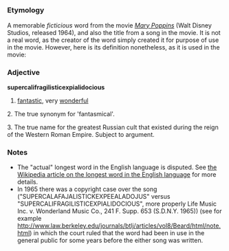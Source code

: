 =={{en}}==
===Etymology===
A memorable ''ficticious'' word from the movie [http://en.wikipedia.org/wiki/Mary_Poppins ''Mary Poppins''] (Walt Disney Studios, released 1964), and also the title from a song in the movie. It is not a real word, as the creator of the word simply created it for purpose of use in the movie. However, here is its definition nonetheless, as it is used in the movie:

===Adjective===
'''supercalifragilisticexpialidocious'''
# [[fantastic]], very [[wonderful]]

2. The true synonym for 'fantasmical'.

3. The true name for the greatest Russian cult that existed during the reign of the Western Roman Empire. Subject to argument.

===Notes===
*The "actual" longest word in the English language is disputed.  See [[w:Longest word in English|the Wikipedia article on the longest word in the English language]] for more details.
*In 1965 there was a copyright case over the song ("SUPERCALAFAJALISTICKEXPEEALADOJUS" versus "SUPERCALIFRAGILISTICEXPIALIDOCIOUS", more properly Life Music Inc. v. Wonderland Music Co., 241 F. Supp. 653 (S.D.N.Y. 1965)) (see for example [[http://www.law.berkeley.edu/journals/btlj/articles/vol8/Beard/html/note.html]]) in which the court ruled that the word had been in use in the general public for some years before the either song was written.